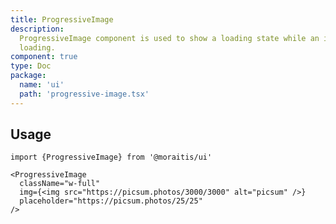```yaml
---
title: ProgressiveImage
description:
  ProgressiveImage component is used to show a loading state while an image is
  loading.
component: true
type: Doc
package:
  name: 'ui'
  path: 'progressive-image.tsx'
---
```


<ComponentExample src="/components/examples/progressive-image/demo.tsx">
  <ProgressiveImageDemo />
</ComponentExample>

## Usage

```tsx
import {ProgressiveImage} from '@moraitis/ui'
```

```tsx
<ProgressiveImage
  className="w-full"
  img={<img src="https://picsum.photos/3000/3000" alt="picsum" />}
  placeholder="https://picsum.photos/25/25"
/>
```
